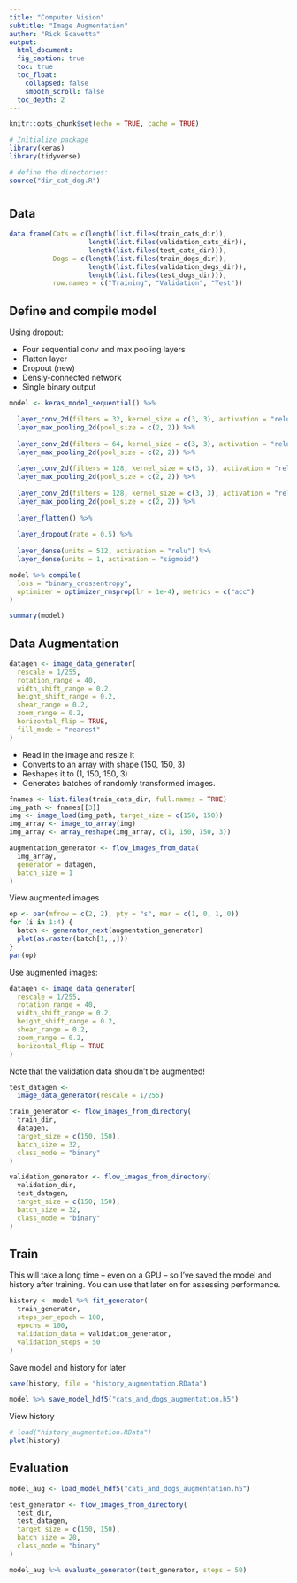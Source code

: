 ```yaml
---
title: "Computer Vision"
subtitle: "Image Augmentation"
author: "Rick Scavetta"
output:
  html_document:
  fig_caption: true
  toc: true
  toc_float:
    collapsed: false
    smooth_scroll: false
  toc_depth: 2
---
```


```r
knitr::opts_chunk$set(echo = TRUE, cache = TRUE)

# Initialize package
library(keras)
library(tidyverse)

# define the directories:
source("dir_cat_dog.R")
```

# {.tabset .tabset-fade .tabset-pills}

## Data

```r

data.frame(Cats = c(length(list.files(train_cats_dir)),
                    length(list.files(validation_cats_dir)),
                    length(list.files(test_cats_dir))),
           Dogs = c(length(list.files(train_dogs_dir)),
                    length(list.files(validation_dogs_dir)),
                    length(list.files(test_dogs_dir))),
           row.names = c("Training", "Validation", "Test"))


```

## Define and compile model

Using dropout:

- Four sequential conv and max pooling layers
- Flatten layer
- Dropout (new)
- Densly-connected network
- Single binary output

```r
model <- keras_model_sequential() %>%

  layer_conv_2d(filters = 32, kernel_size = c(3, 3), activation = "relu", input_shape = c(150, 150, 3)) %>%
  layer_max_pooling_2d(pool_size = c(2, 2)) %>%
  
  layer_conv_2d(filters = 64, kernel_size = c(3, 3), activation = "relu") %>% 
  layer_max_pooling_2d(pool_size = c(2, 2)) %>%
  
  layer_conv_2d(filters = 128, kernel_size = c(3, 3), activation = "relu") %>% 
  layer_max_pooling_2d(pool_size = c(2, 2)) %>%
  
  layer_conv_2d(filters = 128, kernel_size = c(3, 3), activation = "relu") %>% 
  layer_max_pooling_2d(pool_size = c(2, 2)) %>%
  
  layer_flatten() %>%
  
  layer_dropout(rate = 0.5) %>%
  
  layer_dense(units = 512, activation = "relu") %>%
  layer_dense(units = 1, activation = "sigmoid")

model %>% compile(
  loss = "binary_crossentropy",
  optimizer = optimizer_rmsprop(lr = 1e-4), metrics = c("acc")
)

summary(model)

```

## Data Augmentation

```r
datagen <- image_data_generator(
  rescale = 1/255,
  rotation_range = 40,
  width_shift_range = 0.2,
  height_shift_range = 0.2,
  shear_range = 0.2,
  zoom_range = 0.2,
  horizontal_flip = TRUE,
  fill_mode = "nearest"
)
```

- Read in the image and resize it
- Converts to an array with shape (150, 150, 3)
- Reshapes it to (1, 150, 150, 3)
- Generates batches of randomly transformed images.

```r

fnames <- list.files(train_cats_dir, full.names = TRUE)
img_path <- fnames[[3]]
img <- image_load(img_path, target_size = c(150, 150))
img_array <- image_to_array(img)
img_array <- array_reshape(img_array, c(1, 150, 150, 3))

augmentation_generator <- flow_images_from_data(
  img_array,
  generator = datagen,
  batch_size = 1
)

```

View augmented images

```r

op <- par(mfrow = c(2, 2), pty = "s", mar = c(1, 0, 1, 0))
for (i in 1:4) {
  batch <- generator_next(augmentation_generator)
  plot(as.raster(batch[1,,,]))
}
par(op)

```

Use augmented images:

```r

datagen <- image_data_generator(
  rescale = 1/255, 
  rotation_range = 40, 
  width_shift_range = 0.2, 
  height_shift_range = 0.2, 
  shear_range = 0.2,
  zoom_range = 0.2,
  horizontal_flip = TRUE
)

```

Note that the validation data shouldn’t be augmented!

```r
test_datagen <-
  image_data_generator(rescale = 1/255)

train_generator <- flow_images_from_directory(
  train_dir,
  datagen,
  target_size = c(150, 150),
  batch_size = 32,
  class_mode = "binary"
)

validation_generator <- flow_images_from_directory(
  validation_dir,
  test_datagen,
  target_size = c(150, 150),
  batch_size = 32,
  class_mode = "binary"
)

```

## Train

This will take a long time -- even on a GPU -- so I've saved the model and history after training. You can use that later on for assessing performance.

```r

history <- model %>% fit_generator(
  train_generator,
  steps_per_epoch = 100,
  epochs = 100,
  validation_data = validation_generator,
  validation_steps = 50
)

```

Save model and history for later

```r

save(history, file = "history_augmentation.RData")

model %>% save_model_hdf5("cats_and_dogs_augmentation.h5")
```


View history

```r
# load("history_augmentation.RData")
plot(history)
```

## Evaluation

```r

model_aug <- load_model_hdf5("cats_and_dogs_augmentation.h5")

test_generator <- flow_images_from_directory(
  test_dir,
  test_datagen,
  target_size = c(150, 150),
  batch_size = 20,
  class_mode = "binary"
)

model_aug %>% evaluate_generator(test_generator, steps = 50)

```

